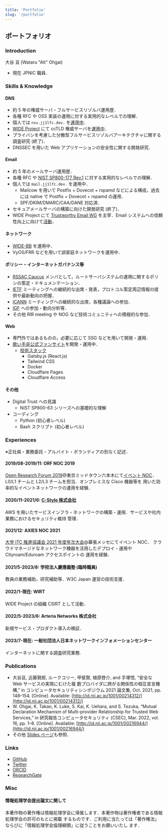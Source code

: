 ```yaml
---
title: 'Portfolio'
slug: '/portfolio'
---
```


## ポートフォリオ

### Introduction

大谷 亘 (Wataru "Alt" Ohgai)

- 現在 JPNIC 職員．

### Skills & Knowledge

#### DNS

- 約 5 年の権威サーバ・フルサービスリゾルバ運用歴．
- 各種 RFC や OSS 実装の運用に対する実用的なレベルでの理解．
- 個人では `nsv.jj1lfc.dev.` を[運用中](https://slides.jj1lfc.dev/230507-jsnog-lt-1-alt)．
- [WIDE Project](https://www.wide.ad.jp/) にて ccTLD 権威サーバを[運用中](https://www.wide.ad.jp/About/report/pdf2021/usb/22_wide-memo-two-lbdns-ops-2021.pdf)．
- プライバシを考慮した分散型フルサービスリゾルバアーキテクチャに関する調査研究 (終了)．
- DNSSEC を用いた Web アプリケーションの安全性に関する開発研究．

#### Email

- 約 5 年のメールサーバ運用歴．
- 各種 RFC や [NIST SP800-177 Rev.1](https://nvlpubs.nist.gov/nistpubs/SpecialPublications/NIST.SP.800-177r1.pdf) に対する実用的なレベルでの理解．
- 個人では `mail.jj1lfc.dev.` を運用中．
  - Mailcow を用いて Postfix + Dovecot + rspamd などによる構成，過去には native で Postfix + Dovecot + rspamd の運用．
  - SPF/DKIM/DMARC/CAA/DANE 対応済．
- セキュアメールサーバの構築に向けた開発研究 (終了)．
- WIDE Project にて [Trustworthy Email WG](https://www.wide.ad.jp/Groups/index.html#22) を主宰．Email システムへの信頼性向上に向けて[活動](https://www.wide.ad.jp/About/report/pdf2021/usb/13_WIDE-report-2021-email-wg.pdf)．

#### ネットワーク

- [WIDE-BB](http://two.wide.ad.jp) を運用中．
- VyOS/FRR などを用いて誤家庭ネットワークを運用中．

#### ポリシー・インターネットガバナンス等

- [RSSAC Caucus](https://www.icann.org/groups/rssac-caucus) メンバとして，ルートサーバシステムの運用に関するポリシの策定・ドキュメンテーション．
- [IETF](https://ietf.org) ミーティングへの継続的な出席・発表，プロトコル策定周辺情報の提供や最新動向の把握．
- [ICANN](https://www.icann.org) ミーティングへの継続的な出席，各種議論への参加．
- [IGF](https://intgovforum.org) への参加・動向分析等．
- その他 RIR meeting や NOG など技術コミュニティへの積極的な参加．

#### Web

- 専門外ではあるものの，必要に応じて SSG などを用いて開発・運用．
- [歌い手非公式ファンサイト](https://raokun.fan)を開発・運用中．
  - [技術スタック](https://blog.jj1lfc.dev/posts/raokun-fan/)
    - Gatsby.js (React.js)
    - Tailwind CSS
    - Docker
    - Cloudflare Pages
    - Cloudflare Access

#### その他

- Digital Trust への見識
  - NIST SP800-63 シリーズへの基礎的な理解
- コーディング
  - Python (初心者レベル)
  - Bash スクリプト (初心者レベル)

### Experiences

※正社員・業務委託・アルバイト・ボランティアの別なく記述．

#### 2019/08-2019/11: ORF NOC 2019

[Open Research Forum 2019](https://orf.sfc.keio.ac.jp/2019/)@東京ミッドタウン六本木にて[イベント NOC](https://orf-noc.sfc.wide.ad.jp)．L0/L1 チームと L2/L3 チームを担当．オンプレミスな Cisco 機器等を 用いた効率的なイベントネットワークの運用を経験．

#### 2020/11-2021/6: [C-Style 株式会社](https://www.c-style.net/)

AWS を用いたサービスインフラ・ネットワークの構築・運用．サービスや社内業務におけるセキュリティ維持 管理．

#### 2021/12: AXIES NOC 2021

[大学 ITC 推進協議会 2021 年度年次大会](https://axies.jp/conf/axies2021/)@幕張メッセにてイベント NOC．
クラウドマネージドなネットワーク機器を活用したデプロイ・運用や Cityroam/Eduroam アクセスポイントの 運用を経験．

#### 2021/5-2023/8: 学校法人慶應義塾 (臨時職員)

教員の業務補助，研究補助等．W3C Japan 運営の技術支援．

#### 2022/1-現在: WIRT

WIDE Project の組織 CSIRT として活動．

#### 2022/5-2023/6: Arteria Networks 株式会社

新規サービス・プロダクト導入の検証．

#### 2023/7-現在: 一般社団法人日本ネットワークインフォメーションセンター

インターネットに関する調査研究業務.

### Publications

- 大谷亘, 近藤賢郎, ルークコリー, 甲斐賢, 植原啓介, and 手塚悟, “安全な Web サービスの実現にむけた複 数プロバイダに跨がる関係性の相互宣言機構,” in コンピュータセキュリティシンポジウム 2021 論文集, Oct. 2021, pp. 148–154. [Online]. Available: [http://id.nii.ac.jp/1001/00214312/](http://id.nii.ac.jp/1001/00214312/)
- W. Ohgai, K. Takao, K. Luke, S. Kai, K. Uehara, and S. Tezuka, “Mutual Declaration Mechanism of Multi-provider Relationship for Trusted Web Services,” in 研究報告コンピュータセキュリティ (CSEC), Mar. 2022, vol. 16, pp. 1–8. [Online]. Available: [http://id.nii.ac.jp/1001/00216944/](http://id.nii.ac.jp/1001/00216944/)
- その他 [Slides ページ](https://blog.jj1lfc.dev/slides)も参照．

### Links

- [GitHub](https://github.com/jj1lfc)
- [Twitter](https://twitter.com/jj1lfc)
- [ORCID](https://orcid.org/0000-0003-4243-3413)
- [ResearchGate](https://www.researchgate.net/profile/Wataru-Ohgai)

### Misc

#### 情報処理学会提出論文に関して

本著作物の著作権は情報処理学会に帰属します．本著作物は著作権者である情報処理学会の許可のもとに掲載 するものです．ご利用に当たっては「著作権法」ならびに「情報処理学会倫理綱領」に従うことをお願いいたし ます．
